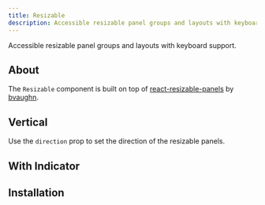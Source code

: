 ```yaml
---
title: Resizable
description: Accessible resizable panel groups and layouts with keyboard support.
---
```


Accessible resizable panel groups and layouts with keyboard support.


<Example path="ui/resizable/demo" />

## About

The `Resizable` component is built on top of [react-resizable-panels](https://github.com/bvaughn/react-resizable-panels) by [bvaughn](https://github.com/bvaughn).

## Vertical

Use the `direction` prop to set the direction of the resizable panels.

<Example path="ui/resizable/vertical" />

## With Indicator

<Example path="ui/resizable/with-indicator" />

## Installation


<InstallationGuide path="ui/resizable" />
